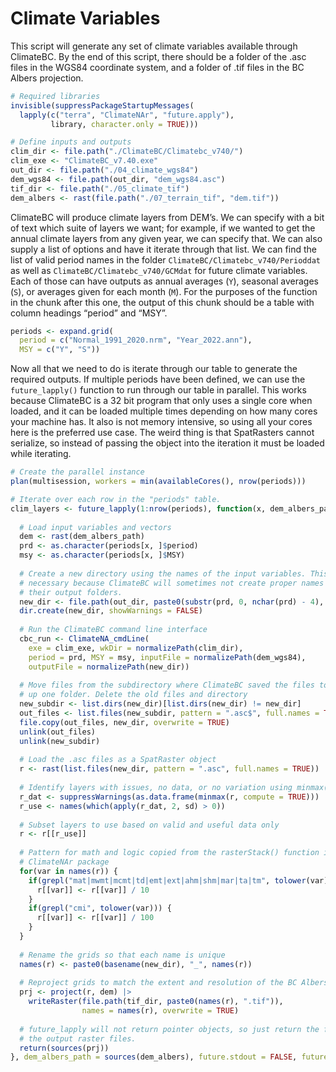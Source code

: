 # Climate Variables

This script will generate any set of climate variables available through ClimateBC. By the end of this script, there should be a folder of the .asc files in the WGS84 coordinate system, and a folder of .tif files in the BC Albers projection.

```r

# Required libraries
invisible(suppressPackageStartupMessages(
  lapply(c("terra", "ClimateNAr", "future.apply"), 
         library, character.only = TRUE)))

# Define inputs and outputs
clim_dir <- file.path("./ClimateBC/Climatebc_v740/")
clim_exe <- "ClimateBC_v7.40.exe"
out_dir <- file.path("./04_climate_wgs84")
dem_wgs84 <- file.path(out_dir, "dem_wgs84.asc")
tif_dir <- file.path("./05_climate_tif")
dem_albers <- rast(file.path("./07_terrain_tif", "dem.tif"))

```

ClimateBC will produce climate layers from DEM's. We can specify with a bit of text which suite of layers we want; for example, if we wanted to get the annual climate layers from any given year, we can specify that. We can also supply a list of options and have it iterate through that list. We can find the list of valid period names in the folder `ClimateBC/Climatebc_v740/Perioddat` as well as `ClimateBC/Climatebc_v740/GCMdat` for future climate variables. Each of those can have outputs as annual averages (`Y`), seasonal averages (`S`), or averages given for each month (`M`). For the purposes of the function in the chunk after this one, the output of this chunk should be a table with column headings "period" and "MSY".

```r

periods <- expand.grid(
  period = c("Normal_1991_2020.nrm", "Year_2022.ann"),
  MSY = c("Y", "S"))

```

Now all that we need to do is iterate through our table to generate the required outputs. If multiple periods have been defined, we can use the `future_lapply()` function to run through our table in parallel. This works because ClimateBC is a 32 bit program that only uses a single core when loaded, and it can be loaded multiple times depending on how many cores your machine has. It also is not memory intensive, so using all your cores here is the preferred use case. The weird thing is that SpatRasters cannot serialize, so instead of passing the object into the iteration it must be loaded while iterating.

```r

# Create the parallel instance
plan(multisession, workers = min(availableCores(), nrow(periods)))

# Iterate over each row in the "periods" table. 
clim_layers <- future_lapply(1:nrow(periods), function(x, dem_albers_path) {
  
  # Load input variables and vectors
  dem <- rast(dem_albers_path)
  prd <- as.character(periods[x, ]$period)
  msy <- as.character(periods[x, ]$MSY)
  
  # Create a new directory using the names of the input variables. This is
  # necessary because ClimateBC will sometimes not create proper names for
  # their output folders.
  new_dir <- file.path(out_dir, paste0(substr(prd, 0, nchar(prd) - 4), msy))
  dir.create(new_dir, showWarnings = FALSE)
  
  # Run the ClimateBC command line interface
  cbc_run <- ClimateNA_cmdLine(
    exe = clim_exe, wkDir = normalizePath(clim_dir),
    period = prd, MSY = msy, inputFile = normalizePath(dem_wgs84),
    outputFile = normalizePath(new_dir))
  
  # Move files from the subdirectory where ClimateBC saved the files to
  # up one folder. Delete the old files and directory
  new_subdir <- list.dirs(new_dir)[list.dirs(new_dir) != new_dir]
  out_files <- list.files(new_subdir, pattern = ".asc$", full.names = TRUE)
  file.copy(out_files, new_dir, overwrite = TRUE)
  unlink(out_files)
  unlink(new_subdir)
  
  # Load the .asc files as a SpatRaster object
  r <- rast(list.files(new_dir, pattern = ".asc", full.names = TRUE))
  
  # Identify layers with issues, no data, or no variation using minmax() function
  r_dat <- suppressWarnings(as.data.frame(minmax(r, compute = TRUE)))
  r_use <- names(which(apply(r_dat, 2, sd) > 0))
  
  # Subset layers to use based on valid and useful data only
  r <- r[[r_use]]
  
  # Pattern for math and logic copied from the rasterStack() function in the
  # ClimateNAr package
  for(var in names(r)) {
    if(grepl("mat|mwmt|mcmt|td|emt|ext|ahm|shm|mar|ta|tm", tolower(var))) {
      r[[var]] <- r[[var]] / 10
    }
    if(grepl("cmi", tolower(var))) {
      r[[var]] <- r[[var]] / 100
    }
  }
  
  # Rename the grids so that each name is unique
  names(r) <- paste0(basename(new_dir), "_", names(r))
  
  # Reproject grids to match the extent and resolution of the BC Albers DEM
  prj <- project(r, dem) |> 
    writeRaster(file.path(tif_dir, paste0(names(r), ".tif")), 
                names = names(r), overwrite = TRUE)
  
  # future_lapply will not return pointer objects, so just return the file paths of
  # the output raster files.
  return(sources(prj))
}, dem_albers_path = sources(dem_albers), future.stdout = FALSE, future.seed = NULL)

```
